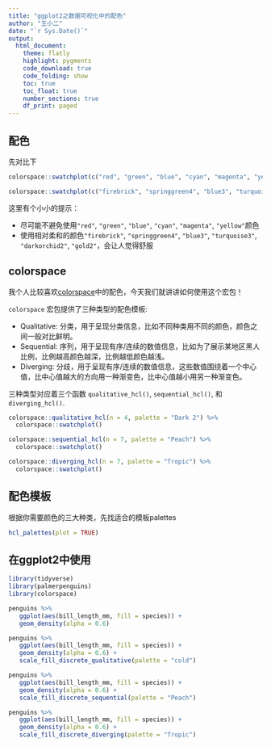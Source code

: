 ```yaml
---
title: "ggplot2之数据可视化中的配色"
author: "王小二"
date: "`r Sys.Date()`"
output: 
  html_document:
    theme: flatly
    highlight: pygments
    code_download: true
    code_folding: show
    toc: true
    toc_float: true
    number_sections: true
    df_print: paged
---
```


## 配色


先对比下
```r
colorspace::swatchplot(c("red", "green", "blue", "cyan", "magenta", "yellow"))
```


```r
colorspace::swatchplot(c("firebrick", "springgreen4", "blue3", "turquoise3", "darkorchid2", "gold2"))
```


这里有个小小的提示：

- 尽可能不避免使用`"red"`, `"green"`, `"blue"`, `"cyan"`, `"magenta"`, `"yellow"`颜色
- 使用相对柔和的颜色`"firebrick"`, `"springgreen4"`, `"blue3"`, `"turquoise3"`, `"darkorchid2"`, `"gold2"`，会让人觉得舒服



## colorspace

我个人比较喜欢[colorspace](http://colorspace.r-forge.r-project.org/articles/color_spaces.html)中的配色，今天我们就讲讲如何使用这个宏包！



`colorspace` 宏包提供了三种类型的配色模板:

- Qualitative: 分类，用于呈现分类信息，比如不同种类用不同的颜色，颜色之间一般对比鲜明。
- Sequential: 序列，用于呈现有序/连续的数值信息，比如为了展示某地区黑人比例，比例越高颜色越深，比例越低颜色越浅。
- Diverging: 分歧，用于呈现有序/连续的数值信息，这些数值围绕着一个中心值，比中心值越大的方向用一种渐变色，比中心值越小用另一种渐变色。

三种类型对应着三个函数 `qualitative_hcl()`, `sequential_hcl()`, 和 `diverging_hcl()`. 




```r
colorspace::qualitative_hcl(n = 4, palette = "Dark 2") %>% 
  colorspace::swatchplot()
```


```r
colorspace::sequential_hcl(n = 7, palette = "Peach") %>% 
  colorspace::swatchplot()
```


```r
colorspace::diverging_hcl(n = 7, palette = "Tropic") %>% 
  colorspace::swatchplot()
```


## 配色模板

根据你需要颜色的三大种类，先找适合的模板palettes
```r
hcl_palettes(plot = TRUE)
```


## 在ggplot2中使用

```r
library(tidyverse)
library(palmerpenguins)
library(colorspace)    
```


```r
penguins %>% 
   ggplot(aes(bill_length_mm, fill = species)) +
   geom_density(alpha = 0.6)
```


```r
penguins %>% 
   ggplot(aes(bill_length_mm, fill = species)) +
   geom_density(alpha = 0.6) +
   scale_fill_discrete_qualitative(palette = "cold")
```



```r
penguins %>% 
   ggplot(aes(bill_length_mm, fill = species)) +
   geom_density(alpha = 0.6) +
   scale_fill_discrete_sequential(palette = "Peach")
```


```r
penguins %>% 
   ggplot(aes(bill_length_mm, fill = species)) +
   geom_density(alpha = 0.6) +
   scale_fill_discrete_diverging(palette = "Tropic")
```





